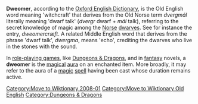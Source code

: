 [[Category:Move to Wiktionary 2008-01]]
[[Category:Move to Wiktionary Old English]]
{{User:Dmcdevit/TWOld English}}

'''Dweomer''', according to the [[Oxford English Dictionary]], is the Old English word meaning 'witchcraft' that derives from the Old Norse term ''dvergmál'' literally meaning 'dwarf talk' (''dvergr'' dwarf + ''mál'' talk), referring to the secret knowledge of magic among the [[Norse]] [[dwarves]]. See for instance the entry, ''dweomercræft''. A related Middle English word that derives from the phrase 'dwarf talk', ''dwergma'', means 'echo', crediting the dwarves who live in the stones with the sound.

In [[role-playing game]]s, like [[Dungeons & Dragons]], and in [[fantasy]] novels, a '''dweomer''' is the [[magical]] [[aura]] on an enchanted item. More broadly, it may refer to the aura of a [[magic]] [[spell]] having been cast whose duration remains active.

[[Category:Dungeons & Dragons]]